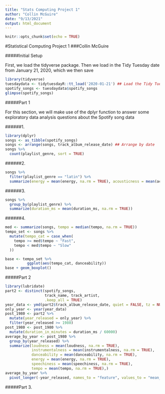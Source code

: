 ```yaml
---
title: "Stats Computing Project 1"
author: "Collin McGuire"
date: "9/13/2021"
output: html_document
---
```


```r
knitr::opts_chunk$set(echo = TRUE)
```

#Statistical Computing Project 1
###Collin McGuire

#####Initial Setup

First, we load the tidyverse package. Then we load in the Tidy Tuesday date from January 21, 2020, which we then save 

```r
library(tidyverse)
tuesdaydata <- tidytuesdayR::tt_load('2020-01-21') ## Load the Tidy Tuesday data from 2020-01-21 and save as tuesdaydata
spotify_songs <- tuesdaydata$spotify_songs
glimpse(spotify_songs)
```

#####Part 1

For this section, we will make use of the dplyr function to answer some exploratory data analysis questions about the Spotify song data


######1.

```r
library(dplyr)
songs <- as_tibble(spotify_songs)
songs <- arrange(songs, track_album_release_date) ## Arrange by date
songs %>%
  count(playlist_genre, sort = TRUE)
```

######2.

```r
songs %>%
  filter(playlist_genre == "latin") %>%
  summarize(energy = mean(energy, na.rm = TRUE), acousticness = mean(acousticness, na.rm = TRUE))
```

######3.

```r
songs %>%
  group_by(playlist_genre) %>%
  summarize(duration_ms = mean(duration_ms, na.rm = TRUE))
```

######4. 

```r
med <- summarize(songs, tempo = median(tempo, na.rm = TRUE))
tempo_set <- songs %>%
  mutate(tempo_cat = case_when(
    tempo >= med$tempo ~ "Fast",
    tempo < med$tempo ~ "Slow"
  ))

base <- tempo_set %>%
          ggplot(aes(tempo_cat, danceability))
base + geom_boxplot()
```

#####Part 2

```r
library(lubridate)
part2 <- distinct(spotify_songs,
                  track_name, track_artist,
                  .keep_all = TRUE)
year_data <- ymd(part2$track_album_release_date, quiet = FALSE, tz = NULL, truncated = 2)
only_year <- year(year_data)
post_1980 <- part2 %>%
  mutate(year_released = only_year) %>%
  filter(year_released >= 1980)
post_1980 <- post_1980 %>%
  mutate(duration_in_minutes = duration_ms / 60000)
average_by_year <- post_1980 %>%
  group_by(year_released) %>%
  summarize(loudness = mean(loudness, na.rm = TRUE),
            instrumentalness = mean(instrumentalness, na.rm = TRUE),
            danceability = mean(danceability, na.rm = TRUE),
            energy = mean(energy, na.rm = TRUE),
            speechiness = mean(speechiness, na.rm = TRUE),
            tempo = mean(tempo, na.rm = TRUE),)
average_by_year %>%
  pivot_longer(-year_released, names_to = "feature", values_to = "mean_score")
```

#####Part 3.
